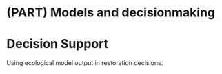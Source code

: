# (PART) Models and decisionmaking {-}

# Decision Support

Using ecological model output in restoration decisions.